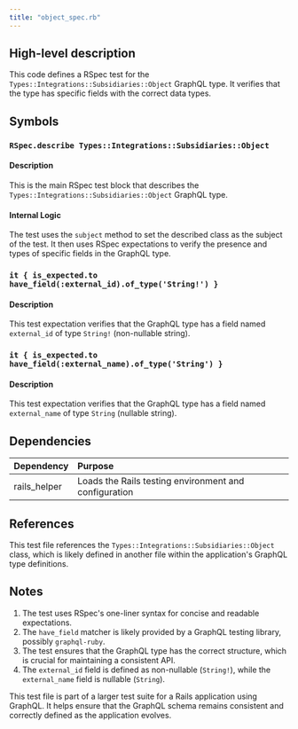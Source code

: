 ```yaml
---
title: "object_spec.rb"
---
```


## High-level description
This code defines a RSpec test for the `Types::Integrations::Subsidiaries::Object` GraphQL type. It verifies that the type has specific fields with the correct data types.

## Symbols

### `RSpec.describe Types::Integrations::Subsidiaries::Object`
#### Description
This is the main RSpec test block that describes the `Types::Integrations::Subsidiaries::Object` GraphQL type.

#### Internal Logic
The test uses the `subject` method to set the described class as the subject of the test. It then uses RSpec expectations to verify the presence and types of specific fields in the GraphQL type.

### `it { is_expected.to have_field(:external_id).of_type('String!') }`
#### Description
This test expectation verifies that the GraphQL type has a field named `external_id` of type `String!` (non-nullable string).

### `it { is_expected.to have_field(:external_name).of_type('String') }`
#### Description
This test expectation verifies that the GraphQL type has a field named `external_name` of type `String` (nullable string).

## Dependencies
| Dependency | Purpose |
|:-----------|:--------|
| rails_helper | Loads the Rails testing environment and configuration |

## References
This test file references the `Types::Integrations::Subsidiaries::Object` class, which is likely defined in another file within the application's GraphQL type definitions.

## Notes
1. The test uses RSpec's one-liner syntax for concise and readable expectations.
2. The `have_field` matcher is likely provided by a GraphQL testing library, possibly `graphql-ruby`.
3. The test ensures that the GraphQL type has the correct structure, which is crucial for maintaining a consistent API.
4. The `external_id` field is defined as non-nullable (`String!`), while the `external_name` field is nullable (`String`).

This test file is part of a larger test suite for a Rails application using GraphQL. It helps ensure that the GraphQL schema remains consistent and correctly defined as the application evolves.